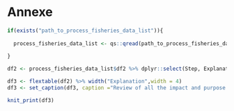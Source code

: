 # Annexe

```r

if(exists("path_to_process_fisheries_data_list")){
  
  process_fisheries_data_list <- qs::qread(path_to_process_fisheries_data_list)
  
}

```


```r

df2 <- process_fisheries_data_list$df2 %>% dplyr::select(Step, Explanation, Functions)

df3 <- flextable(df2) %>% width("Explanation",width = 4)
df3 <- set_caption(df3, caption ="Review of all the impact and purpose of every the treatment done")

```


```r

knit_print(df3)

```
